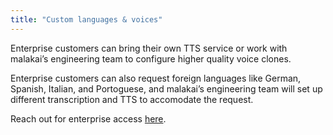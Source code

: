 ```yaml
---
title: "Custom languages & voices"
---
```


Enterprise customers can bring their own TTS service or work with malakai’s engineering team to configure higher quality voice clones.

Enterprise customers can also request foreign languages like German, Spanish, Italian, and Portoguese, and malakai’s engineering team will set up different transcription and TTS to accomodate the request.

Reach out for enterprise access [here](https://www.malakai.ai/survey/).